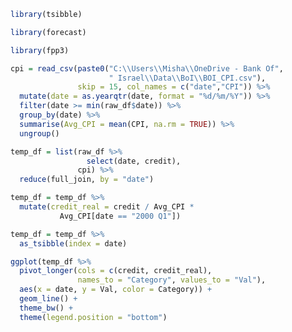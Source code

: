 
```r

library(tsibble)

library(forecast)

library(fpp3)


```


```r

cpi = read_csv(paste0("C:\\Users\\Misha\\OneDrive - Bank Of",
                      " Israel\\Data\\BoI\\BOI_CPI.csv"),
               skip = 15, col_names = c("date","CPI")) %>% 
  mutate(date = as.yearqtr(date, format = "%d/%m/%Y")) %>% 
  filter(date >= min(raw_df$date)) %>% 
  group_by(date) %>% 
  summarise(Avg_CPI = mean(CPI, na.rm = TRUE)) %>% 
  ungroup()

```



```r

temp_df = list(raw_df %>%
                 select(date, credit),
               cpi) %>% 
  reduce(full_join, by = "date")

temp_df = temp_df %>% 
  mutate(credit_real = credit / Avg_CPI * 
           Avg_CPI[date == "2000 Q1"])

temp_df = temp_df %>%
  as_tsibble(index = date)


```


```r

ggplot(temp_df %>% 
  pivot_longer(cols = c(credit, credit_real),
               names_to = "Category", values_to = "Val"),
  aes(x = date, y = Val, color = Category)) + 
  geom_line() + 
  theme_bw() + 
  theme(legend.position = "bottom")

```



